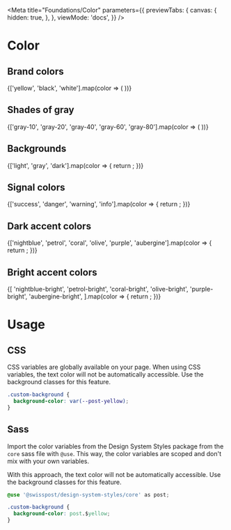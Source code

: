 
<Meta
  title="Foundations/Color"
  parameters={{
    previewTabs: {
      canvas: {
        hidden: true,
      },
    },
    viewMode: 'docs',
  }}
/>

# Color

## Brand colors

<section className="color-square__section">
  {['yellow', 'black', 'white'].map(color => (
    <ColorSwatch key={color} color={color} />
  ))}
</section>

## Shades of gray

<section className="color-square__section">
  {['gray-10', 'gray-20', 'gray-40', 'gray-60', 'gray-80'].map(color => (
    <ColorSwatch color={color} key={color} isBackground={false} />
  ))}
</section>

## Backgrounds

<section className="color-square__section">
  {['light', 'gray', 'dark'].map(color => {
    return <ColorSwatch key={color} color={color} />;
  })}
</section>

## Signal colors

<section className="color-square__section">
  {['success', 'danger', 'warning', 'info'].map(color => {
    return <ColorSwatch key={color} color={color} />;
  })}
</section>

## Dark accent colors

<section className="color-square__section">
  {['nightblue', 'petrol', 'coral', 'olive', 'purple', 'aubergine'].map(color => {
    return <ColorSwatch key={color} color={color} />;
  })}
</section>

## Bright accent colors

<section className="color-square__section">
  {[
    'nightblue-bright',
    'petrol-bright',
    'coral-bright',
    'olive-bright',
    'purple-bright',
    'aubergine-bright',
  ].map(color => {
    return <ColorSwatch key={color} color={color} />;
  })}
</section>

# Usage

## CSS

CSS variables are globally available on your page. When using CSS variables, the text color will not be automatically accessible. Use the background classes for this feature.

```css dark
.custom-background {
  background-color: var(--post-yellow);
}
```

## Sass

Import the color variables from the Design System Styles package from the `core` sass file with `@use`. This way, the color variables are scoped and don't mix with your own variables.

With this approach, the text color will not be automatically accessible. Use the background classes for this feature.

```css dark
@use '@swisspost/design-system-styles/core' as post;

.custom-background {
  background-color: post.$yellow;
}
```
